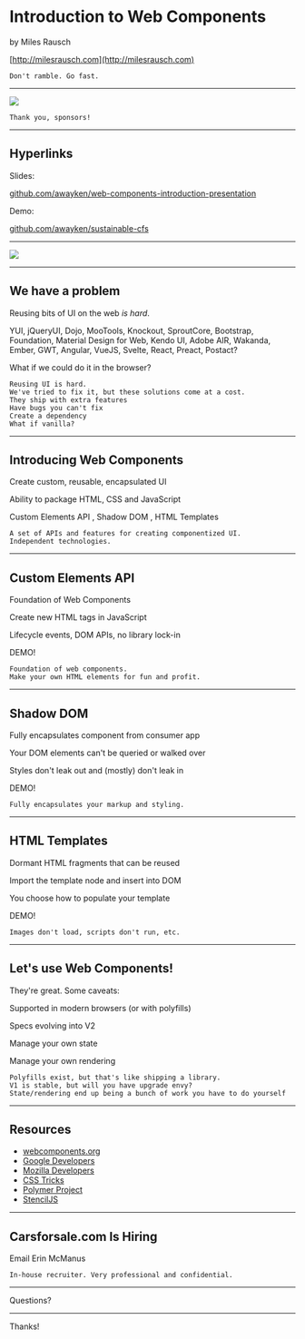 


<Head>
  <title>Introduction to Web Components</title>
</Head>

# Introduction to Web Components

by Miles Rausch

[http://milesrausch.com](http://milesrausch.com)

```notes
Don't ramble. Go fast.
```
---

<Image src="./images/sponsors-slide.png" size="contain" />

```notes
Thank you, sponsors!
```
---

## Hyperlinks

Slides:

[github.com/awayken/web-components-introduction-presentation](https://github.com/awayken/web-components-introduction-presentation)

Demo:

[github.com/awayken/sustainable-cfs](https://github.com/awayken/sustainable-cfs)

---

<Image src="./images/me.jpg" size="contain" />

---

## We have a problem

<Appear>
  <p>Reusing bits of UI on the web <em>is hard</em>.</p>
  <p>YUI, jQueryUI, Dojo, MooTools, Knockout, SproutCore, Bootstrap, Foundation, Material Design for Web, Kendo UI, Adobe AIR, Wakanda, Ember, GWT, Angular, VueJS, Svelte, React, Preact, Postact?</p>
  <p>What if we could do it in the browser?</p>
</Appear>

```notes
Reusing UI is hard.
We've tried to fix it, but these solutions come at a cost.
They ship with extra features
Have bugs you can't fix
Create a dependency
What if vanilla?
```
---

 ## Introducing Web Components

<Appear>
  <p>Create custom, reusable, encapsulated UI</p>
  <p>Ability to package HTML, CSS and JavaScript</p>
  <span>Custom Elements API</span>
  <span>, Shadow DOM</span>
  <span>, HTML Templates</span>
</Appear>

```notes
A set of APIs and features for creating componentized UI.
Independent technologies.
```
---

## Custom Elements API

<Appear>
  <p>Foundation of Web Components</p>
  <p>Create new HTML tags in JavaScript</p>
  <p>Lifecycle events, DOM APIs, no library lock-in</p>
  <p>DEMO!</p>
</Appear>

```notes
Foundation of web components.
Make your own HTML elements for fun and profit.
```
---

## Shadow DOM

<Appear>
  <p>Fully encapsulates component from consumer app</p>
  <p>Your DOM elements can't be queried or walked over</p>
  <p>Styles don't leak out and (mostly) don't leak in</p>
  <p>DEMO!</p>
</Appear>

```notes
Fully encapsulates your markup and styling.
```
---

## HTML Templates

<Appear>
  <p>Dormant HTML fragments that can be reused</p>
  <p>Import the template node and insert into DOM</p>
  <p>You choose how to populate your template</p>
  <p>DEMO!</p>
</Appear>

```notes
Images don't load, scripts don't run, etc.
```
---

## Let's use Web Components!

<p>They're great. Some caveats:</p>

<Appear>
  <p>Supported in modern browsers (or with polyfills)</p>
  <p>Specs evolving into V2</p>
  <p>Manage your own state</p>
  <p>Manage your own rendering</p>
</Appear>

```notes
Polyfills exist, but that's like shipping a library.
V1 is stable, but will you have upgrade envy?
State/rendering end up being a bunch of work you have to do yourself
```
---

## Resources

  * [webcomponents.org](https://www.webcomponents.org)
  * [Google Developers](https://developers.google.com/web/fundamentals/web-components)
  * [Mozilla Developers](https://developer.mozilla.org/en-US/docs/Web/Web_Components)
  * [CSS Tricks](https://css-tricks.com/an-introduction-to-web-components/)
  * [Polymer Project](https://www.polymer-project.org)
  * [StencilJS](https://stenciljs.com)

---

## Carsforsale.com Is Hiring

Email <Link email="erin.mcmanus@carsforsale.com">Erin McManus</Link>

```notes
In-house recruiter. Very professional and confidential.
```
---

Questions?

---

Thanks!
